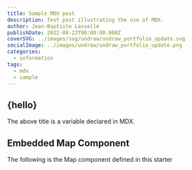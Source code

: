 ```yaml
---
title: Sample MDX post
description: Test post illustrating the use of MDX.
author: Jean-Baptiste Lasselle
publishDate: 2022-08-23T00:00:00.000Z
coverSVG: ../images/svg/undraw/undraw_portfolio_update.svg
socialImage: ../images/undraw/undraw_portfolio_update.png
categories:
  - information
tags:
  - mdx
  - sample
---  
```



## {hello}

The above title is a variable declared in MDX.

## Embedded Map Component

The following is the Map component defined in this starter

<Map loc={[37.33214,-122.02992]} zoom={17} />
